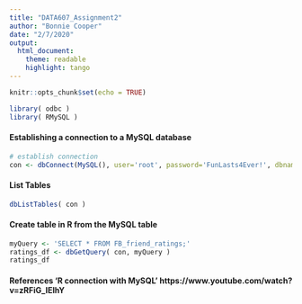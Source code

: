 ```yaml
---
title: "DATA607_Assignment2"
author: "Bonnie Cooper"
date: "2/7/2020"
output:
  html_document:
    theme: readable
    highlight: tango
---
```


```r
knitr::opts_chunk$set(echo = TRUE)
```


```r
library( odbc )
library( RMySQL )
```

#### Establishing a connection to a MySQL database

```r
# establish connection
con <- dbConnect(MySQL(), user='root', password='FunLasts4Ever!', dbname='movie_ratings', host='127.0.0.1')
```

#### List Tables
```r
dbListTables( con )
```

#### Create table in R from the MySQL table

```r
myQuery <- 'SELECT * FROM FB_friend_ratings;'
ratings_df <- dbGetQuery( con, myQuery )
ratings_df
```


#### References 'R connection with MySQL' https://www.youtube.com/watch?v=zRFiG_IEIhY
